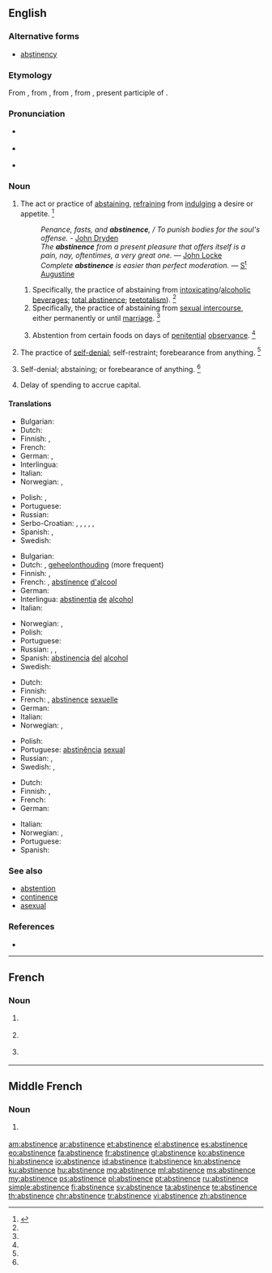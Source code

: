 ==English==
{{wikipedia}}

===Alternative forms===
* [[abstinency]]

===Etymology===
From {{etyl|enm|en}}, from {{etyl|fro|en}} {{term|astinence|lang=fro}}, from {{etyl|la|en}} {{term|abstinentia|lang=la}}, from {{term|abstinens|lang=la}}, present participle of {{term/t|la|abstinēō||withhold}}.

===Pronunciation===
* {{a|RP}} {{IPA|/ˈæb.stɪ.nn̩s/}}
* {{a|US}} {{IPA|/ˈæb.stə.nn̩s/|/ˈæb.stə.nn̩ts/}}
* {{audio|En-us-abstinence.ogg|Audio (US)}}

===Noun===
{{en-noun|-}}

# The act or practice of [[abstaining]], [[refrain]]ing from [[indulge|indulging]] a desire or appetite. {{defdate|First attested around 1150 to 1350.}}<ref name=SOED>{{R:SOED5|page=10}}</ref>
#: ''Penance, fasts, and '''abstinence''', / To punish bodies for the soul's offense.'' - [[w:John Dryden|John Dryden]]
#: ''The '''abstinence''' from a present pleasure that offers itself is a pain, nay, oftentimes, a very great one.'' — [[w:John Locke|John Locke]]
#: ''Complete '''abstinence''' is easier than perfect moderation.'' — [[w:Augustine of Hippo|S<sup>t</sup> Augustine]]
## Specifically, the practice of abstaining from [[intoxicating]]/[[alcoholic]] [[beverage]]s; [[total abstinence]]; [[teetotalism]]). {{defdate|First attested around 1150 to 1350.}}<ref name=SOED/>
## Specifically, the practice of abstaining from [[sexual intercourse]], either permanently or until [[marriage]]. {{defdate|First attested around 1150 to 1350.}}<ref name=SOED/>
## {{context|ecclesiastical|lang=en}} Abstention from certain foods on days of [[penitential]] [[observance]]. {{defdate|First attested around 1150 to 1350.}}<ref name=SOED/>
# The practice of [[self-denial]]; self-restraint; forebearance from anything. {{defdate|First attested around 1350 to 1470.}}<ref name=SOED/>
# {{context|obsolete|lang=en}} Self-denial; abstaining; or forebearance of anything. {{defdate|First attested around 1150 to 1350.}}<ref name=SOED/>
# {{context|business|lang=en}} Delay of spending to accrue capital.

====Translations====
{{trans-top|the act or practice of abstaining}}
* Bulgarian: {{t|bg|възържание}}
* Dutch: {{t+|nl|onthouding|f}}
* Finnish: {{t|fi|pidättyminen}}, {{t|fi|pidättyvyys}}
* French: {{t+|fr|abstinence|f}}
* German: {{t+|de|Enthaltsamkeit|f}}, {{t+|de|Abstinenz|f}}
* Interlingua: {{t|ia|abstinentia}}
* Italian: {{t+|it|astinenza|f}}
* Norwegian: {{t|no|avhold|n}}, {{t+|no|avholdenhet|m}}
{{trans-mid}}
* Polish: {{t+|pl|abstynencja|f}}, {{t|pl|wstrzemięźliwość|f}}
* Portuguese: {{t+|pt|abstinência|f}}
* Russian: {{t+|ru|воздержание|n|tr=vozderžánije|sc=Cyrl}}
* Serbo-Croatian: {{t|sh|uzdržljivost}}, {{t|sh|samoodricanje}}, {{t|sh|uzdržavanje}}, {{t|sh|umerenost}}, {{t|sh|trezvenost}}, {{t|sh|trezvenjaštvo}}
* Spanish: {{t+|es|vigilia|f}}, {{t+|es|abstinencia|f}}
* Swedish: {{t+|sv|avhållsamhet}}
{{trans-bottom}}

{{trans-top|specifically, abstinence from alcohol}}
* Bulgarian: {{t+|bg|трезвеност}}
* Dutch: {{t|nl|alcoholonthouding|f}}, [[geheelonthouding]] {{g|f}} (more frequent)
* Finnish: {{t+|fi|raittius}}, {{t|fi|täysraittius}}
* French: {{t+|fr|abstinence|f}}, [[#French|abstinence]] [[d']][[alcool]] {{g|f}}
* German: {{t+|de|Abstinenz|f}}
* Interlingua: [[abstinentia]] [[de]] [[alcohol]]
* Italian: {{t+|it|astinenza|f}}
{{trans-mid}}
* Norwegian: {{t|no|avhold|n}}, {{t+|no|avholdenhet|m}}
* Polish: {{t+|pl|abstynencja|f}}
* Portuguese: {{t+|pt|abstinência|f}}
* Russian: {{t+|ru|воздержание|n|tr=vozderžánije|sc=Cyrl}}, {{t+|ru|трезвенность|f|tr=trézvennost'|sc=Cyrl}}, {{t+|ru|абстиненция|f|tr=abstinéncija|sc=Cyrl}}
* Spanish: [[abstinencia]] [[del]] [[alcohol]]
* Swedish: {{t+|sv|absolutism}}
{{trans-bottom}}

{{trans-top|specifically, abstinence from sexual intercourse}}
* Dutch: {{t+|nl|onthouding|f}}
* Finnish: {{t|fi|pidättyvyys}}
* French: {{t+|fr|abstinence|f}}, [[#French|abstinence]] [[sexuelle]] {{g|f}}
* German: {{t+|de|Keuschheit|f}}
* Italian: {{t+|it|astinenza|f}}
* Norwegian: {{t|no|avhold|n}}, {{t+|no|avholdenhet|m}}
{{trans-mid}}
* Polish: {{t|pl|wstrzemięźliwość|f}}
* Portuguese: [[abstinência]] {{g|f}} [[sexual]]
* Russian: {{t+|ru|воздержание|n|tr=vozderžánije|sc=Cyrl}}, {{t+|ru|абстиненция|f|tr=abstinéncija|sc=Cyrl}}
* Swedish: {{t+|sv|avhållsamhet}}, {{t+|sv|kyskhet}}
{{trans-bottom}}

{{trans-top|the practice of self-denial}}
* Dutch: {{t+|nl|onthouding|f}}
* Finnish: {{t|fi|pidättyvyys}}, {{t|fi|kieltäytyminen}}
* French: {{t+|fr|abstinence|f}}
* German: {{t+|de|Enthaltsamkeit|f}}
{{trans-mid}}
* Italian: {{t+|it|astinenza|f}}
* Norwegian: {{t|no|avhold|n}}, {{t+|no|avholdenhet|m}}
* Portuguese: {{t+|pt|abstinência|f}}
* Spanish: {{t+|es|vigilia|f}}
{{trans-bottom}}

===See also===
* [[abstention]]
* [[continence]]
* [[asexual]]

===References===
<references/>
* {{R:Webster 1913}}

----

==French==

===Noun===
{{fr-noun|f}}

# {{l/en|abstinence}} {{gloss|act or practice of abstaining}}
# {{l/en|abstinence}} {{gloss|specifically act or practice of abstaining from alcohol}}
# {{l/en|abstinence}} {{gloss|specifically act or practice of abstaining from sexual relations}}

----

==Middle French==

===Noun===
{{frm-noun|f}}

# {{l/en|abstinence}} {{gloss|act or practice of abstaining}}

[[am:abstinence]]
[[ar:abstinence]]
[[et:abstinence]]
[[el:abstinence]]
[[es:abstinence]]
[[eo:abstinence]]
[[fa:abstinence]]
[[fr:abstinence]]
[[gl:abstinence]]
[[ko:abstinence]]
[[hi:abstinence]]
[[io:abstinence]]
[[id:abstinence]]
[[it:abstinence]]
[[kn:abstinence]]
[[ku:abstinence]]
[[hu:abstinence]]
[[mg:abstinence]]
[[ml:abstinence]]
[[ms:abstinence]]
[[my:abstinence]]
[[ps:abstinence]]
[[pl:abstinence]]
[[pt:abstinence]]
[[ru:abstinence]]
[[simple:abstinence]]
[[fi:abstinence]]
[[sv:abstinence]]
[[ta:abstinence]]
[[te:abstinence]]
[[th:abstinence]]
[[chr:abstinence]]
[[tr:abstinence]]
[[vi:abstinence]]
[[zh:abstinence]]